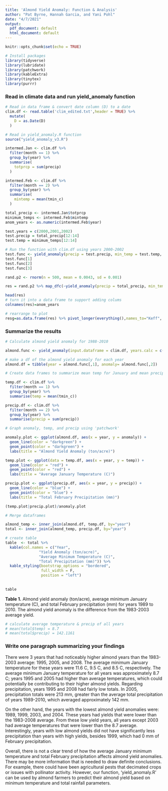 ```yaml
---
title: 'Almond Yield Anomaly: Function & Analysis'
author: "Pat Byrne, Hannah Garcia, and Yani Pohl"
date: "4/7/2021"
output:
  pdf_document: default
  html_document: default
---
```


```r
knitr::opts_chunk$set(echo = TRUE)
```

```r
# Install packages
library(tidyverse)
library(lubridate)
library(patchwork)
library(kableExtra)
library(tinytex)
library(purrr)
```

### Read in climate data and run yield_anomaly function
```r
# Read in data frame & convert date column (D) to a date
clim.df <- read.table('clim_edited.txt',header = TRUE) %>% 
  mutate(
    D = as.Date(D)
  )

# Read in yield_anomaly.R function
source("yield_anomaly_v3.R")

intermed.Jan <- clim.df %>% 
  filter(month == 1) %>% 
  group_by(year) %>% 
  summarise(
    totprcp = sum(precip)
  )

intermed.Feb <- clim.df %>% 
  filter(month == 2) %>% 
  group_by(year) %>% 
  summarise(
    mintemp = mean(tmin_c)
  )

total_precip <- intermed.Jan$totprcp
minimum_temps <- intermed.Feb$mintemp
anom_years <- as.numeric(intermed.Feb$year)
```


```r
test.years = c(2000,2001,2002)
test.precip = total_precip[12:14]
test.temp = minimum_temps[12:14]

# Run the function with clim.df using years 2000-2002
test.func <- yield_anomaly(precip = test.precip, min_temp = test.temp, years.calc = test.years)
test.func[1]
test.func[2]
test.func[3]
```

```r
rand.p2 <- rnorm(n = 500, mean = 0.0043, sd = 0.001)
```



```r
res = rand.p2 %>% map_dfc(~yield_anomaly(precip = total_precip, min_temp = minimum_temps, years.calc = anom_years, p2=.x))

```


```r
head(res)
# turn it into a data frame to support adding colums
colnames(res)=anom_years

# rearrange to plot
resg=as.data.frame(res) %>% pivot_longer(everything(),names_to="Keff", values_to="Power")
```


### Summarize the results 

```r
# Calculate almond yield anomaly for 1988-2010

almond.func <- yield_anomaly(input.dataframe = clim.df, years.calc = c(1989:2010))

# make a df of the almond yield anomaly for each year
almond.df = tibble(year = almond.func[,1], anomaly= almond.func[,2])

# Create data frames to summarize mean temp for January and mean precip for February for each year

temp.df <- clim.df %>%
  filter(month == 1) %>%
  group_by(year) %>%
  summarise(temp = mean(tmin_c))

precip.df <- clim.df %>%
  filter(month == 2) %>%
  group_by(year) %>%
  summarise(precip = sum(precip))

# Graph anomaly, temp, and precip using 'patchwork'

anomaly.plot <- ggplot(almond.df, aes(x = year, y = anomaly)) +
  geom_line(color = "darkgreen") +
  geom_point(color = "darkgreen") +
  labs(title = "Almond Yield Anomaly (ton/acre)")

temp.plot <- ggplot(data = temp.df, aes(x = year, y = temp)) +
  geom_line(color = "red") +
  geom_point(color = "red") +
  labs(title = "Average January Temperature (C)")

precip.plot <- ggplot(precip.df, aes(x = year, y = precip)) +
  geom_line(color = "blue") +
  geom_point(color = "blue") +
  labs(title = "Total February Precipitation (mm)")

(temp.plot|precip.plot)/anomaly.plot

```


```r
# Merge dataframes

almond_temp <- inner_join(almond.df, temp.df, by="year")
total <- inner_join(almond_temp, precip.df, by="year")

# create table
table  <- total %>% 
  kable(col.names = c("Year",
               "Yield Anomaly (ton/acre)",
               "Average Minimum Temperature (C)",
               "Total Precipitation (mm)")) %>% 
  kable_styling(bootstrap_options = "bordered",
                full_width = F,
                position = "left")
  
  
table

```

**Table 1.** Almond yield anomaly (ton/acre), average minimum January temperature (C), and total February precipitation (mm) for years 1989 to 2010. The almond yield anomaly is the difference from the 1983-2003 average yield.

```r
# calculate average temperature & precip of all years
# mean(total$temp) = 8.7
# mean(total$precip) = 142.1161
```

### Write one paragraph summarizing your findings 

There were 3 years that had noticeably higher almond years than the 1983-2003 average: 1995, 2005, and 2008. The average minimum January temperature for these years were 11.6 C, 9.5 C, and 8.5 C, respectively. The average minimum January temperature for all years was approximately 8.7 C; years 1995 and 2005 had higher than average temperatures, which could potentially be contributing to their higher almond yields. Regarding precipitation, years 1995 and 2008 had fairly low totals. In 2005, precipitation totals were 213 mm, greater than the average total precipitation of years 1989-2010, which averaged approximately 142 mm.

On the other hand, the years with the lowest almond yield anomalies were: 1989, 1999, 2003, and 2004. These years had yields that were lower than the 1983-2008 average. From these low yield years, all years except 2003 had average temperatures that were lower than the 8.7 average. Interestingly, years with low almond yields did not have significantly less precipitation than years with high yields, besides 1999, which had 0 mm of February precipitation. 

Overall, there is not a clear trend of how the average January minimum temperature and total February precipitation affects almond yield anomalies. There may be more information that is needed to draw definite conclusions. For example, there could have been agricultural pests that decimated crops or issues with pollinator activity. However, our function, 'yield_anomaly.R' can be used by almond farmers to predict their almond yield based on minimum temperature and total rainfall parameters. 
